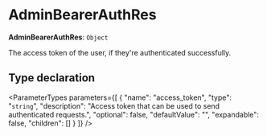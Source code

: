 
# AdminBearerAuthRes

 **AdminBearerAuthRes**: `Object`

The access token of the user, if they're authenticated successfully.

## Type declaration

<ParameterTypes parameters={[
  {
    "name": "access_token",
    "type": "`string`",
    "description": "Access token that can be used to send authenticated requests.",
    "optional": false,
    "defaultValue": "",
    "expandable": false,
    "children": []
  }
]} />
